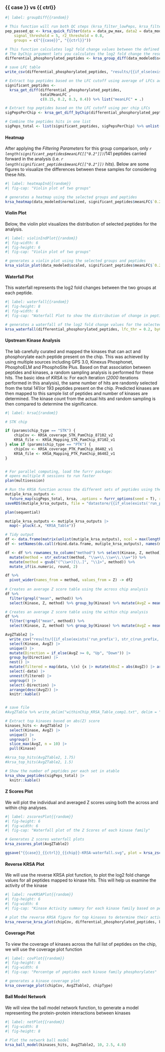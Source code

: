 ### {{ case }} vs {{ ctrl}}

```r
#| label: groupDiff{{random}}

# This function will run both QC steps (krsa_filter_lowPeps, krsa_filter_nonLinear) and krsa_filter_ref_pep
pep_passed_qc <- krsa_quick_filter(data = data_pw_max, data2 = data_modeled$scaled,
    signal_threshold = 5, r2_threshold = 0.8,
    groups = c("{{case}}", "{{ctrl}}"))

# This function calculates log2 fold change values between the defined groups
# The byChip argument lets you calculates the log2 fold change the results within each chip
differential_phosphorylated_peptides <- krsa_group_diff(data_modeled$scaled, c("{{case}}", "{{ctrl}}"), pep_passed_qc, byChip = T)

# save LFC table
write_csv(differential_phosphorylated_peptides, "results/{{if_else(exists('run_prefix'), str_c(run_prefix, '-'), '')}}dpp_{{case}}_{{ctrl}}-{{chip}}.csv")

# Extract top peptides based on the LFC cutoff using average of LFCs across chips
significant_peptides <-
  krsa_get_diff(differential_phosphorylated_peptides,
                totalMeanLFC ,
                c(0.15, 0.2, 0.3, 0.4)) %>% list("meanLFC" = .)

# Extract top peptides based on the LFC cutoff using per chip LFCs
sigPepsPerChip <- krsa_get_diff_byChip(differential_phosphorylated_peptides, LFC, c(0.15, 0.2, 0.3, 0.4))

# Combine the peptides hits in one list
sigPeps_total <- list(significant_peptides, sigPepsPerChip) %>% unlist(recursive = F) %>%  unlist(recursive = F)


```

#### Heatmap

After applying the *Filtering Parameters* for this group comparison, only *`r length(significant_peptides$meanLFC[["0.2"]])`*/141 peptides carried forward in the analysis (i.e. *`r length(significant_peptides$meanLFC[["0.2"]])` hits*). Below are some figures to visualize the differences between these samples for considering these *hits*.

```r
#| label: heatmapInd{{random}}
#| fig-cap: "Violin plot of two groups"

# generates a heatmap using the selected groups and peptides
krsa_heatmap(data_modeled$normalized, significant_peptides$meanLFC$`0.2`, groups = c("{{case}}", "{{ctrl}}"), scale = "row")

```

#### Violin Plot

Below, the violin plot visualizes the distribution of selected peptides for the analysis.

```r
#| label: violinIndPlot{{random}}
#| fig-width: 6
#| fig-height: 6
#| fig-cap: "Violin plot of two groups"

# generates a violin plot using the selected groups and peptides
krsa_violin_plot(data_modeled$scaled, significant_peptides$meanLFC$`0.2`, "Barcode", groups = c("{{case}}", "{{ctrl}}"))

```

#### Waterfall Plot

This waterfall represents the log2 fold changes between the two groups at each peptide.

```r
#| label: waterfall{{random}}
#| fig-height: 8
#| fig-width: 6
#| fig-cap: "Waterfall Plot to show the distribution of change in peptide phosphorylation"

# generates a waterfall of the log2 fold change values for the selected peptide (top peptides)
krsa_waterfall(differential_phosphorylated_peptides, lfc_thr = 0.2, byChip = F)


```

#### Upstream Kinase Analysis

The lab carefully curated and mapped the kinases that can act and phosphorylate each peptide present on the chip. This was achieved by using multiple sources including GPS 3.0, Kinexus Phosphonet, PhosphoELM and PhosphoSite Plus. Based on that association between peptides and kinases, a random sampling analysis is performed for these hits. The basic idea of *KRSA* is: For each iteration (*2000* iterations performed in this analysis), the same number of hits are randomly selected from the total 141/or 193 peptides present on the chip. Predicted kinases are then mapped to this sample list of peptides and number of kinases are determined. The kinase count from the actual hits and random sampling is then compared to determine the significance.

```r
#| label: krsa{{random}}

# STK chip

if (params$chip_type == "STK") {
    chipCov <- KRSA_coverage_STK_PamChip_87102_v2
    KRSA_file <- KRSA_Mapping_STK_PamChip_87102_v1
} else if (params$chip_type == "PTK") {
    chipCov <- KRSA_coverage_PTK_PamChip_86402_v1
    KRSA_file <- KRSA_Mapping_PTK_PamChip_86402_v1
}


# For parallel computing, load the furrr package:
# opens multiple R sessions to run faster
plan(multisession)

# Run the KRSA function across the different sets of peptides using the furrr package for parallel computing
mutiple_krsa_outputs <-
  future_map(sigPeps_total, krsa, .options = furrr_options(seed = T), return_count = TRUE)
saveRDS(mutiple_krsa_outputs, file = "datastore/{{if_else(exists('run_prefix'), str_c(run_prefix, '-'), '')}}multiple_krsa_output_{{case}}_{{ctrl}}_{{chip}}.RDS")

plan(sequential)

mutiple_krsa_outputs <- mutiple_krsa_outputs |> 
  map(~ pluck(.x, "KRSA_Table"))

# Tidy output
df <- data.frame(matrix(unlist(mutiple_krsa_outputs), ncol = max(lengths(mutiple_krsa_outputs)), byrow = TRUE))
df <- setNames(do.call(rbind.data.frame, mutiple_krsa_outputs), names(mutiple_krsa_outputs$meanLFC.0.2))

df <- df %>% rownames_to_column("method") %>% select(Kinase, Z, method) %>% 
  mutate(method = str_extract(method, "\\w+\\.\\w+\\.\\w+")) %>% 
  mutate(method = gsub("(^\\w+)[\\.]", "\\1>", method)) %>% 
  mutate_if(is.numeric, round, 2)

df %>% 
  pivot_wider(names_from = method, values_from = Z) -> df2
  
# Creates an average Z score table using the across chip analysis
df %>% 
  filter(grepl("mean", method)) %>% 
  select(Kinase, Z, method) %>% group_by(Kinase) %>% mutate(AvgZ = mean(Z)) -> AvgZTable

# Creates an average Z score table using the within chip analysis
df %>% 
  filter(!grepl("mean", method)) %>% 
  select(Kinase, Z, method) %>% group_by(Kinase) %>% mutate(AvgZ = mean(Z)) -> AvgZTable2

AvgZTable2 |> 
  write_csv("results/{{if_else(exists('run_prefix'), str_c(run_prefix, '-'), '')}}krsa_table_full_{{case}}_{{ctrl}}_{{chip}}.csv") |> 
  select(Kinase, AvgZ) |> 
  unique() |> 
  mutate(Direction = if_else(AvgZ >= 0, "Up", "Down")) |> 
  group_by(Direction) |> 
  nest() |> 
  mutate(filtered = map(data, \(x) {x |> mutate(AbsZ = abs(AvgZ)) |> arrange(desc(AbsZ)) |> slice_head(n = 10) |> select(-AbsZ)})) |> 
  select(-data) |> 
  unnest(filtered) |> 
  ungroup() |> 
  select(-Direction) |> 
  arrange(desc(AvgZ)) |> 
  knitr::kable()


# save file
#AvgZTable %>% write_delim("withinChip_KRSA_Table_comp1.txt", delim = "\t")

# Extract top kinases based on abs(Z) score
kinases_hits <- AvgZTable2 |> 
  select(Kinase, AvgZ) |> 
  unique() |> 
  ungroup() |> 
  slice_max(AvgZ, n = 10) |> 
  pull(Kinase)

#krsa_top_hits(AvgZTable2, 1.75)
#krsa_top_hits(AvgZTable2, 1.5)

# Show the number of peptides per each set in atable
krsa_show_peptides(sigPeps_total) |> 
  knitr::kable()

```

#### Z Scores Plot

We will plot the individual and averaged Z scores using both the across and within chip analyses.

```r
#| label: zscoresPlot{{random}}
#| fig-height: 6
#| fig-width: 6
#| fig-cap: "Waterfall plot of the Z Scores of each kinase family"

# Generates Z scores waterfall plots
krsa_zscores_plot(AvgZTable2)

ggsave("{{case}}_{{ctrl}}_{{chip}}-KRSA-waterfall.svg", plot = krsa_zscores_plot(AvgZTable2), path = "figures")
```

#### Reverse KRSA Plot

We will use the reverse KRSA plot function, to plot the log2 fold change values for all peptides mapped to kinase hits. This will help us examine the activity of the kinase

```r
#| label: revKRSAPlot{{random}}
#| fig-height: 6
#| fig-width: 6
#| fig-cap: "Kinase Activity summary for each kinase family based on peptide phsophorylation"

# plot the reverse KRSA figure for top kinases to determine their activity levels
krsa_reverse_krsa_plot(chipCov, differential_phosphorylated_peptides, kinases_hits, 0.2, byChip = FALSE)
```

#### Coverage Plot

To view the coverage of kinases across the full list of peptides on the chip, we will use the coverage plot function

```r
#| label: covPlot{{random}}
#| fig-height: 6
#| fig-width: 6
#| fig-cap: "Percentge of peptides each kinase family phosphorylates"

# generates a kinase coverage plot 
krsa_coverage_plot(chipCov, AvgZTable2, chipType)

```

#### Ball Model Network

We will view the ball model network function, to generate a model representing the protein-protein interactions between kinases

```r
#| label: netPlot{{random}}
#| fig-width: 8
#| fig-height: 8

# Plot the network ball model
krsa_ball_model(kinases_hits, AvgZTable2, 10, 2.5, 4.8)


```

\newpage
